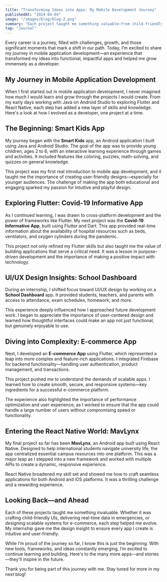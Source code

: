 ```yaml
---
title: "Transforming Ideas into Apps: My Mobile Development Journey"
publishedAt: "2024-04-04"
image: "/images/blog/blog-2.png"
summary: "Each project taught me something valuable—from child-friendly design to real-time applications during a crisis. Here's how my journey unfolded."
tag: "Journal"
---
```


Every career is a journey, filled with challenges, growth, and those significant moments that mark a shift in our path. Today, I’m excited to share my journey in mobile application development—an experience that transformed my ideas into functional, impactful apps and helped me grow immensely as a developer.

## My Journey in Mobile Application Development

When I first started out in mobile application development, I never imagined how much I would learn and grow through the projects I would create. From my early days working with Java on Android Studio to exploring Flutter and React Native, each step has added a new layer of skills and knowledge. Here's a look at how I evolved as a developer, one project at a time.

## The Beginning: Smart Kids App

My journey began with the **Smart Kids** app, an Android application I built using Java and Android Studio. The goal of the app was to provide young children, ages 2 to 6, with an interactive learning experience through games and activities. It included features like coloring, puzzles, math-solving, and quizzes on general knowledge.

This project was my first real introduction to mobile app development, and it taught me the importance of creating user-friendly designs—especially for younger audiences. The challenge of making the app both educational and engaging sparked my passion for intuitive and playful design.

## Exploring Flutter: Covid-19 Informative App

As I continued learning, I was drawn to cross-platform development and the power of frameworks like Flutter. My next project was the **Covid-19 Informative App**, built using Flutter and Dart. This app provided real-time information about the availability of hospital resources such as beds, ventilators, and oxygen cylinders during the pandemic.

This project not only refined my Flutter skills but also taught me the value of building applications that serve a critical need. It was a lesson in purpose-driven development and the importance of making a positive impact with technology.

## UI/UX Design Insights: School Dashboard

During an internship, I shifted focus toward UI/UX design by working on a **School Dashboard** app. It provided students, teachers, and parents with access to attendance, exam schedules, homework, and more.

This experience deeply influenced how I approached future development work. I began to appreciate the importance of user-centered design and learned how thoughtful interfaces could make an app not just functional, but genuinely enjoyable to use.

## Diving into Complexity: E-commerce App

Next, I developed an **E-commerce App** using Flutter, which represented a leap into more complex and feature-rich applications. I integrated Firebase for backend functionality—handling user authentication, product management, and transactions.

This project pushed me to understand the demands of scalable apps. I learned how to create smooth, secure, and responsive systems—key ingredients for a successful e-commerce platform.

The experience also highlighted the importance of performance optimization and user experience, as I worked to ensure that the app could handle a large number of users without compromising speed or functionality.

## Entering the React Native World: MavLynx

My final project so far has been **MavLynx**, an Android app built using React Native. Designed to help international students navigate university life, the app centralized essential campus resources into one platform. This was a major leap as I stepped into a new framework and worked with multiple APIs to create a dynamic, responsive experience.

React Native broadened my skill set and showed me how to craft seamless applications for both Android and iOS platforms. It was a thrilling challenge and a rewarding experience.

## Looking Back—and Ahead

Each of these projects taught me something invaluable. Whether it was crafting child-friendly UIs, delivering real-time data in emergencies, or designing scalable systems for e-commerce, each step helped me evolve. My internship gave me the design insight to ensure every app I create is intuitive and user-friendly.

While I’m proud of the journey so far, I know this is just the beginning. With new tools, frameworks, and ideas constantly emerging, I’m excited to continue learning and building. Here's to the many more apps—and stories—they'll inspire in the future.

Thank you for being part of this journey with me. Stay tuned for more in my next blog!
